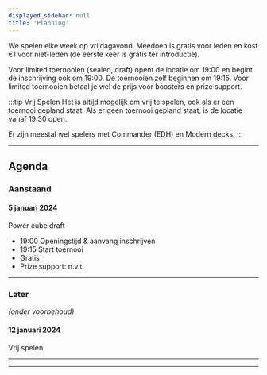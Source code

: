 ```yaml
---
displayed_sidebar: null
title: 'Planning'
---
```


We spelen elke week op vrijdagavond. Meedoen is gratis voor leden en kost €1 voor niet-leden (de eerste keer is gratis ter introductie).

Voor limited toernooien (sealed, draft) opent de locatie om 19:00 en begint de inschrijving ook om 19:00. De toernooien zelf beginnen om 19:15. Voor limited toernooien betaal je wel de prijs voor boosters en prize support.

:::tip Vrij Spelen
Het is altijd mogelijk om vrij te spelen, ook als er een toernooi gepland staat.
Als er geen toernooi gepland staat, is de locatie vanaf 19:30 open.

Er zijn meestal wel spelers met Commander (EDH) en Modern decks.
:::

---

## Agenda

### Aanstaand

#### 5 januari 2024

Power cube draft

- 19:00 Openingstijd & aanvang inschrijven
- 19:15 Start toernooi
- Gratis
- Prize support: n.v.t.
---

### Later
*(onder voorbehoud)*

#### 12 januari 2024
Vrij spelen


<!-- - 19:00 Openingstijd & aanvang inschrijven
- 19:15 Start toernooi
- €27,50 leden (€30 niet-leden)
- Prize support: 2 boosters p.p. -->

---
---
